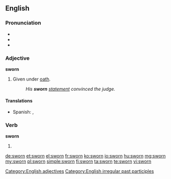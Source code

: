 ==English==

===Pronunciation===
* {{IPA|/ˈswoɻn/}}
* {{audio|En-us-sworn.ogg|Audio (US)}}
* {{rhymes|ɔː(r)n}}

===Adjective===
'''sworn'''

# Given under [[oath]].
#: ''His '''sworn''' [[statement]] convinced the judge.''

====Translations====
{{trans-top|Given under oath}}
* Spanish: {{t-|es|jurado}}, {{t-|es|jurada}}
{{trans-mid}}
{{trans-bottom}}

===Verb===
'''sworn'''

# {{past participle of|swear}}

[[Category:English adjectives]]
[[Category:English irregular past participles]]

[[de:sworn]]
[[et:sworn]]
[[el:sworn]]
[[fr:sworn]]
[[ko:sworn]]
[[io:sworn]]
[[hu:sworn]]
[[mg:sworn]]
[[my:sworn]]
[[pl:sworn]]
[[simple:sworn]]
[[fi:sworn]]
[[ta:sworn]]
[[te:sworn]]
[[vi:sworn]]
